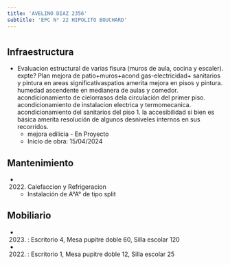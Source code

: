 ```yaml
---
title: 'AVELINO DIAZ 2356'
subtitle: 'EPC N° 22 HIPOLITO BOUCHARD'
---
```


#
## Infraestructura

* Evaluacion estructural de varias fisura (muros de aula, cocina y escaler). expte?
Plan mejora de patio+muros+acond gas-electricidad+ sanitarios y pintura en areas significativaspatios amerita mejora en pisos y pintura. humedad ascendente en medianera de aulas y comedor. acondicionamiento de cielorrasos dela circulación del primer piso. acondicionamiento de instalacion electrica y termomecanica. acondicionamiento del sanitarios del piso 1. la accesibilidad si bien es básica amerita resolución de algunos desniveles internos en sus recorridos. 
    + mejora edilicia - En Proyecto 
    + Inicio de obra: 15/04/2024 






## Mantenimiento

*  (2022) Calefaccion y Refrigeracion 
    + Instalación de A°A° de tipo split





## Mobiliario

*  (2023) : Escritorio 4, Mesa pupitre doble 60, Silla escolar 120 

*  (2022) : Escritorio 1, Mesa pupitre doble 12, Silla escolar 25 




